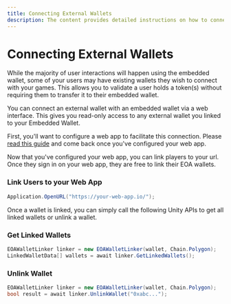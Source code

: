```yaml
---
title: Connecting External Wallets
description: The content provides detailed instructions on how to connect external wallets with an embedded wallet using a web interface.
---
```


# Connecting External Wallets

While the majority of user interactions will happen using the embedded wallet, some of your users may have existing wallets they wish to connect with your games. This allows you to validate a user holds a token(s) without requiring them to transfer it to their embedded wallet.

You can connect an external wallet with an embedded wallet via a web interface. This gives you read-only access to any external wallet you linked to your Embedded Wallet.

First, you'll want to configure a web app to facilitate this connection. Please [read this guide](/solutions/wallets/developers/embedded-wallet/wallet-linking) and come back once you've configured your web app.

Now that you've configured your web app, you can link players to your url. Once they sign in on your web app, they are free to link their EOA wallets.

### Link Users to your Web App

```csharp
Application.OpenURL("https://your-web-app.io/");
```

Once a wallet is linked, you can simply call the following Unity APIs to get all linked wallets or unlink a wallet.

### Get Linked Wallets

``` csharp
EOAWalletLinker linker = new EOAWalletLinker(wallet, Chain.Polygon);
LinkedWalletData[] wallets = await linker.GetLinkedWallets();
```

### Unlink Wallet

```csharp
EOAWalletLinker linker = new EOAWalletLinker(wallet, Chain.Polygon);
bool result = await linker.UnlinkWallet("0xabc...");
```
